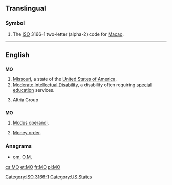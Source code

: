 {{also|Appendix:Variations of "mo"}}
==Translingual==
===Symbol===
{{infl|mul|symbol}}
# The [[ISO]] 3166-1 two-letter (alpha-2) code for [[Macao]].

[[Category:ISO 3166-1]]
----

==English==

==={{abbreviation}}===
'''MO'''

# [[Missouri]], a state of the [[United States of America]].
# [[Moderate Intellectual Disability]], a disability often requiring [[special education]] services.
# {{stock symbol}} Altria Group

==={{initialism}}===
'''MO'''

# [[modus operandi|Modus operandi]].
# {{banking}} [[money order|Money order]].

===Anagrams===
* [[om#English|om]], [[O.M.#English|O.M.]]


[[Category:US States]]

[[cs:MO]]
[[et:MO]]
[[fr:MO]]
[[pl:MO]]